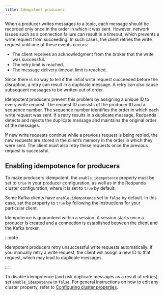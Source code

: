 ```yaml
---
title: Idempotent producers
---
```


<head>
    <meta name="title" content="Idempotent producers | Redpanda Docs"/>
    <meta name="description" content="Implementing idempotent producers."/>
    <link rel="canonical" href="https://docs.redpanda.com/docs/develop/produce-data/idempotent-producers/" />
</head>

When a producer writes messages to a topic, each message should be recorded only once in the order in which it was sent. However, network issues such as a connection failure can result in a timeout, which prevents a write request from succeeding. In such cases, the client retries the write request until one of these events occurs:

* The client receives an acknowledgment from the broker that the write was successful.
* The retry limit is reached.
* The message delivery timeout limit is reached.

Since there is no way to tell if the initial write request succeeded before the disruption, a retry can result in a duplicate message. A retry can also cause subsequent messages to be written out of order.

Idempotent producers prevent this problem by assigning a unique ID to every write request. The request ID consists of the producer ID and a sequence number. The sequence number identifies the order in which each write request was sent. If a retry results in a duplicate message, Redpanda detects and rejects the duplicate message and maintains the original order of the messages.

If new write requests continue while a previous request is being retried, the new requests are stored in the client’s memory in the order in which they were sent. The client must also retry these requests once the previous request is successful.

## Enabling idempotence for producers

To make producers idempotent, the `enable.idempotence` property must be set to `true` in your producer configuration, as well as in the Redpanda cluster configuration, where it is set to `true` by default.

Some Kafka clients have `enable.idempotence` set to `false` by default. In this case, set the property to `true` by following the instructions for your particular client.

Idempotence is guaranteed within a session. A session starts once a producer is created and a connection is established between the client and the Kafka broker.

:::note

Idempotent producers retry unsuccessful write requests automatically. If you manually retry a write request, the client will assign a new ID to that request, which may lead to duplicate messages.

:::

To disable idempotence (and risk duplicate messages as a result of retries), set `enable_idempotence` to `false`. For general instructions on how to edit any cluster property, refer to [Configuring cluster properties](../../../manage/cluster-maintenance/cluster-property-configuration).